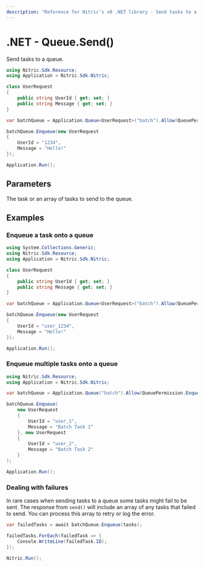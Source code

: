 ```yaml
---
description: "Reference for Nitric's v0 .NET library - Send tasks to a queue."
---
```


# .NET - Queue.Send()

Send tasks to a queue.

```csharp
using Nitric.Sdk.Resource;
using Application = Nitric.Sdk.Nitric;

class UserRequest
{
    public string UserId { get; set; }
    public string Message { get; set; }
}

var batchQueue = Application.Queue<UserRequest>("batch").Allow(QueuePermission.Enqueue);

batchQueue.Enqueue(new UserRequest
{
    UserId = "1234",
    Message = "Hello!"
});

Application.Run();
```

## Parameters

<Properties>
  <Property name="tasks" required type="T | T[]">
    The task or an array of tasks to send to the queue.
  </Property>
</Properties>

## Examples

### Enqueue a task onto a queue

```csharp
using System.Collections.Generic;
using Nitric.Sdk.Resource;
using Application = Nitric.Sdk.Nitric;

class UserRequest
{
    public string UserId { get; set; }
    public string Message { get; set; }
}

var batchQueue = Application.Queue<UserRequest>("batch").Allow(QueuePermission.Enqueue);

batchQueue.Enqueue(new UserRequest
{
    UserId = "user_1234",
    Message = "Hello!"
});

Application.Run();
```

### Enqueue multiple tasks onto a queue

```csharp
using Nitric.Sdk.Resource;
using Application = Nitric.Sdk.Nitric;

var batchQueue = Application.Queue("batch").Allow(QueuePermission.Enqueue);

batchQueue.Enqueue(
    new UserRequest
    {
        UserId = "user_1",
        Message = "Batch Task 1"
    }, new UserRequest
    {
        UserId = "user_2",
        Message = "Batch Task 2"
    }
);

Application.Run();
```

### Dealing with failures

In rare cases when sending tasks to a queue some tasks might fail to be sent. The response from `send()` will include an array of any tasks that failed to send. You can process this array to retry or log the error.

```csharp
var failedTasks = await batchQueue.Enqueue(tasks);

failedTasks.ForEach(failedTask => {
    Console.WriteLine(failedTask.ID);
});

Nitric.Run();
```
